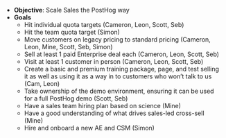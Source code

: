 - **Objective**: Scale Sales the PostHog way
- **Goals**
  - Hit individual quota targets (Cameron, Leon, Scott, Seb)
  - Hit the team quota target (Simon)
  - Move customers on legacy pricing to standard pricing (Cameron, Leon, Mine, Scott, Seb, Simon)
  - Sell at least 1 paid Enterprise deal each (Cameron, Leon, Scott, Seb)
  - Visit at least 1 customer in person (Cameron, Leon, Scott, Seb)
  - Create a basic and premium training package, page, and test selling it as well as using it as a way in to customers who won’t talk to us (Cam, Leon)
  - Take ownership of the demo environment, ensuring it can be used for a full PostHog demo (Scott, Seb)
  - Have a sales team hiring plan based on science (Mine)
  - Have a good understanding of what drives sales-led cross-sell (Mine)
  - Hire and onboard a new AE and CSM (Simon)



